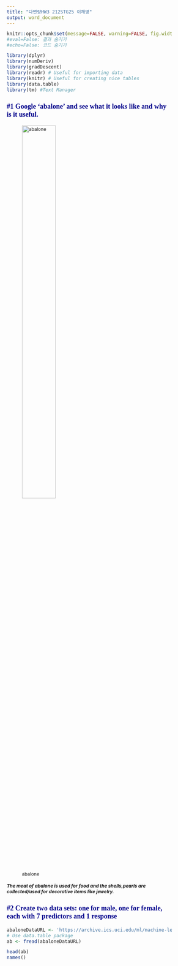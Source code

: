 ```yaml
---
title: "다변량HW3 212STG25 이채영"
output: word_document
---
```


<style type="text/css">

body{ /* Normal  */
      font-size: 12px;
  }
td {  /* Table  */
  font-size: 8px;
}
h1.title {
  font-size: 38px;
  color: DarkRed;
}
h1 { /* Header 1 */
  font-size: 28px;
  color: DarkBlue;
}
h2 { /* Header 2 */
    font-size: 22px;
  color: DarkBlue;
}
h3 { /* Header 3 */
  font-size: 18px;
  font-family: "Times New Roman", Times, serif;
  color: DarkBlue;
}
code.r{ /* Code block */
    font-size: 12px;
}
pre { /* Code block - determines code spacing between lines */
    font-size: 14px;
}
</style>

```r
knitr::opts_chunk$set(message=FALSE, warning=FALSE, fig.width=11)
#eval=False: 결과 숨기기
#echo=False: 코드 숨기기
```

```r
library(dplyr)
library(numDeriv)
library(gradDescent)
library(readr) # Useful for importing data
library(knitr) # Useful for creating nice tables
library(data.table)
library(tm) #Text Manager
```

### #1 Google ‘abalone’ and see what it looks like and why is it useful.
![abalone]("C:\\Users\\SamSung\\Documents\\카카오톡 받은 파일\\KakaoTalk_20211111_152737538.jpg"){width=50%}

##### The meat of abalone is used for food and the shells,pearls are collected/used for decorative items like jewelry.

### #2 Create two data sets: one for male, one for female, each with 7 predictors and 1 response
```r

abaloneDataURL <- 'https://archive.ics.uci.edu/ml/machine-learning-databases/abalone/abalone.data'
# Use data.table package
ab <- fread(abaloneDataURL)
```

```r
head(ab)
names()
```

